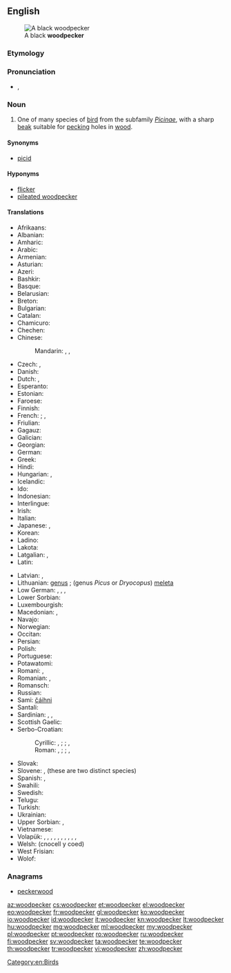 ==English==
[[File:BlackWoods.jpg|thumb|A black '''woodpecker''']]

===Etymology===
{{compound|wood|pecker}}

===Pronunciation===
* {{a|US}} {{enPR|wo͝odʹpĕkûr}}, {{IPA|/ˈwʊd.pɛ.kɚ/}}

===Noun===
{{wikipedia}}
{{en-noun}}

# One of many species of [[bird]] from the subfamily ''[[Picinae]]'', with a sharp [[beak]] suitable for [[peck]]ing holes in [[wood]].

====Synonyms====
* [[picid]]

====Hyponyms====
* [[flicker]]
* [[pileated woodpecker]]

====Translations====
{{trans-top|bird in Picinae}}
* Afrikaans: {{t|af|houtkapper}}
* Albanian: {{t|sq|qukapikorët}}
* Amharic: {{t|am|ግንደ ቆርቁር|tr=gəndä qorqur|sc=Ethi}}
* Arabic: {{t|ar|نقار الخشب|m|tr=naqār al-xašab|sc=Arab}}
* Armenian: {{t|hy|փայտփորիկ|tr=p'aytp'orik}}
* Asturian: {{t|ast|picatueru|m}}
* Azeri: {{t+|az|ağacdələn}}
* Bashkir: {{t|ba|тумыртҡа|tr=tumïrtqa|sc=Cyrl}}
* Basque: {{t|eu|piziformeak}}
* Belarusian: {{t|be|дзяцел|m|tr=dzjácjel}}
* Breton: {{t|br|speged}}
* Bulgarian: {{t+|bg|кълвач|tr=kǎlváč}}
* Catalan: {{t|ca|picot|m}}
* Chamicuro: {{t|ccc|me'na}}
* Chechen: {{t|ce|хенакIур}}
* Chinese:
*: Mandarin: {{t+|cmn|鴷|tr=liè}}, {{t|cmn|啄木鳥|sc=Hani}}, {{t+|cmn|啄木鸟|tr=zhuómùniǎo|sc=Hani}}
* Czech: {{t|cs|datel|m}}, {{t|cs|strakapoud|m}}
* Danish: {{t+|da|spætte}}
* Dutch: {{t+|nl|specht|m}}, {{t|nl|groene specht|m}}
* Esperanto: {{t|eo|pego}}
* Estonian: {{t+|et|rähn}}
* Faroese: {{t|fo|spæta}}
* Finnish: {{t+|fi|tikka}}
* French: {{t+|fr|pic|m}}; {{gloss|green woodpecker}} {{t+|fr|pic-vert|m}}, {{t+|fr|pivert|m}}
* Friulian: {{t|fur|pic}}
* Gagauz: {{t|gag|aaçkakan}}
* Galician: {{t|gl|pica pau|m}}
* Georgian: {{t|ka|კოდალა|tr=kodala|sc=Geor}}
* German: {{t+|de|Specht|m}}
* Greek: {{t+|el|δρυοκολάπτης|m}}
* Hindi: {{t|hi|हुदहुद|m|tr=hudahuda|sc=Deva}}
* Hungarian: {{t+|hu|harkály}}, {{t+|hu|fakopáncs}}
* Icelandic: {{t+|is|spæta}}
* Ido: {{t+|io|pego}}
* Indonesian: {{t+|id|burung pelatuk}}
* Interlingue: {{t|ie|pico}}
* Irish: {{t|ga|cnagaire}}
* Italian: {{t+|it|picchio|m}}
* Japanese: {{t|ja|啄木鳥|tr=きつつき, kitsutsuki|sc=Jpan}}, {{t|ja|キツツキ|tr=kitsutsuki|sc=Jpan}}
* Korean: {{t+|ko|딱따구리|tr=ttakdaguri|sc=Kore}}
* Ladino: {{t|lad|becalen|sc=Latn}}
* Lakota: {{t|lkt|čhaŋkátotola}}
* Latgalian: {{qualifier|genus ''[[Dendrocopos]]''}} {{t|ltg|dzeņs}}, {{qualifier|genus [[Picus]] or [[Dryocopus]]}} {{t|ltg|dzylna|f}}
* Latin: {{t|la|picus|m}}
{{trans-mid}}
* Latvian: {{qualifier|genus ''Dendrocopos''}} {{t+|lv|dzenis|m}}, {{qualifier|genus ''Picus'' or ''Dryocopus''}} {{t|lv|dzilna|f}}
* Lithuanian: {{qualifier|genus ''Dendrocopos''}} [[genus]] {{g|m}} ; (genus ''Picus'' or ''Dryocopus'') [[meleta]] {{g|f}}
* Low German: {{t|nds|holthacker|m}}, {{t|nds|boomhacker|m}}, {{t|nds|boombicker|m}}, {{t|nds|boomlöper|m}}
* Lower Sorbian: {{t|dsb|źiśelc}}
* Luxembourgish: {{t|lb|Spiecht|m}}
* Macedonian: {{t|mk|клукајдрвец|m|tr=klukájdrvec}}, {{t|mk|детел|m|tr=détel|sc=Cyrl}}
* Navajo: {{t|nv|tsin yiłkaałii}}
* Norwegian: {{t|no|hakkespett|m}}
* Occitan: {{t|oc|picot|m}}
* Persian: {{t+|fa|دارکوب|tr=dârkub}}
* Polish: {{t+|pl|dzięcioł}}
* Portuguese: {{t+|pt|pica-pau|m}}
* Potawatomi: {{t|pot|babasé}}
* Romani: {{t|rom|chuplitari|m}}, {{t|rom|chuplitarka|f}}
* Romanian: {{t+|ro|ghionoaie}}, {{t+|ro|ciocănitoare}}
* Romansch: {{t|rm|pitgalain}}
* Russian: {{t+|ru|дятел|m|tr=djátel}}
* Sami: [[čáihni]]
* Santali: {{t|sat|ᱮᱨᱮ|tr=ere|sc=Olck}}
* Sardinian: {{t|sc|biccalinna|f}}, {{t|sc|biccamuru|m}}, {{t|sc|biccamatta|f}}
* Scottish Gaelic: {{t|gd|snagan-daraich|m}}
* Serbo-Croatian:
*: Cyrillic: {{t|sh|детлић|m|sc=Cyrl}} {{qualifier|Ekavian}}, {{t|sh|дјетлић|m}} {{qualifier|Ijekavian}}; {{t|sh|жуна|f}}; {{t|sh|детао|n}} {{qualifier|Ekavian}}, {{t|sh|дјетао|n}} {{qualifier|Ijekavian}}
*: Roman: {{t|sh|detlić|m}} {{qualifier|Ekavian}}, {{t|sh|djetlić|m}} {{qualifier|Ijekavian}}; {{t|sh|žuna|f}}; {{t|sh|detao|n}} {{qualifier|Ekavian}}, {{t|sh|djetao|n}} {{qualifier|Ijekavian}}
* Slovak: {{t|sk|ďateľ|m}}
* Slovene: {{t|sl|detel|m}}, {{t+|sl|žolna|f}} (these are two distinct species)
* Spanish: {{t+|es|pájaro carpintero|m}}, {{t+|es|pito|m}}
* Swahili: {{t|sw|kigong'ota}}
* Swedish: {{t+|sv|hackspett}}
* Telugu: {{t+|te|వడ్రంగిపిట్ట|tr=vaDraMgipiTTa}}
* Turkish: {{t+|tr|ağaçkakan}}
* Ukrainian: {{t+|uk|дятел|m|tr=djátel}}
* Upper Sorbian: {{t|hsb|dypornak}}, {{t|hsb|dypak}}
* Vietnamese: {{t|vi|chim gõ kiến}}
* Volapük: {{qualifier|♂♀}} {{t+|vo|pikit}}, {{qualifier|♂}} {{t|vo|hipikit}}, {{qualifier|♀}} {{t|vo|jipikit}}, {{qualifier|♂♀offspring}} {{t|vo|pikitül}}, {{qualifier|♂ offspring}} {{t|vo|hipikitül}}, {{qualifier|♀ offspring}} {{t|vo|jipikitül}}, {{qualifier|black ♂♀}} {{t+|vo|blägapikit}}, {{qualifier|green ♂♀}} {{t|vo|grünapikit}}, {{qualifier|green ♂♀}} {{t|vo|pikit grünik}}, {{qualifier|spotted ♂♀}} {{t|vo|vielapikit}}, {{qualifier|older term}} {{t|vo|pigit}}
* Welsh: {{t|cy|cnocell}} (cnocell y coed)
* West Frisian: {{t|fy|spjocht}}
* Wolof: {{t|wo|ngorkaan|alt=ngorkaan li}}
{{trans-bottom}}

===Anagrams===
* [[peckerwood#English|peckerwood]]

[[Category:en:Birds]]

[[az:woodpecker]]
[[cs:woodpecker]]
[[et:woodpecker]]
[[el:woodpecker]]
[[eo:woodpecker]]
[[fr:woodpecker]]
[[gl:woodpecker]]
[[ko:woodpecker]]
[[io:woodpecker]]
[[id:woodpecker]]
[[it:woodpecker]]
[[kn:woodpecker]]
[[lt:woodpecker]]
[[hu:woodpecker]]
[[mg:woodpecker]]
[[ml:woodpecker]]
[[my:woodpecker]]
[[pl:woodpecker]]
[[pt:woodpecker]]
[[ro:woodpecker]]
[[ru:woodpecker]]
[[fi:woodpecker]]
[[sv:woodpecker]]
[[ta:woodpecker]]
[[te:woodpecker]]
[[th:woodpecker]]
[[tr:woodpecker]]
[[vi:woodpecker]]
[[zh:woodpecker]]